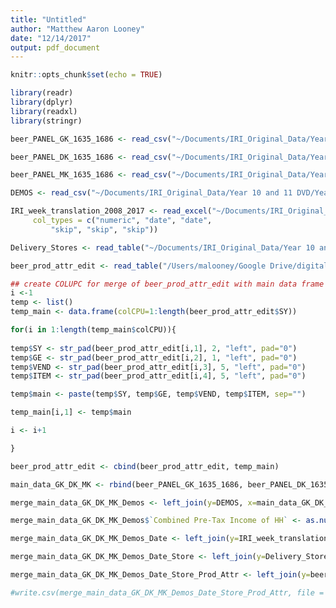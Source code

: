 ```yaml
---
title: "Untitled"
author: "Matthew Aaron Looney"
date: "12/14/2017"
output: pdf_document
---
```


```r
knitr::opts_chunk$set(echo = TRUE)

library(readr)
library(dplyr)
library(readxl)
library(stringr)

```


```r

beer_PANEL_GK_1635_1686 <- read_csv("~/Documents/IRI_Original_Data/Year 10 and 11 DVD/Year11/External/beer/beer_PANEL_GK_1635_1686.DAT")

beer_PANEL_DK_1635_1686 <- read_csv("~/Documents/IRI_Original_Data/Year 10 and 11 DVD/Year11/External/beer/beer_PANEL_DK_1635_1686.DAT")

beer_PANEL_MK_1635_1686 <- read_csv("~/Documents/IRI_Original_Data/Year 10 and 11 DVD/Year11/External/beer/beer_PANEL_MK_1635_1686.DAT")

DEMOS <- read_csv("~/Documents/IRI_Original_Data/Year 10 and 11 DVD/Year11/External/beer/DEMOS.CSV")

IRI_week_translation_2008_2017 <- read_excel("~/Documents/IRI_Original_Data/Year 10 and 11 DVD/Year11/External/beer/IRI week translation_2008_2017.xls", 
     col_types = c("numeric", "date", "date", 
         "skip", "skip", "skip"))

Delivery_Stores <- read_table("~/Documents/IRI_Original_Data/Year 10 and 11 DVD/Year11/External/beer/Delivery_Stores")

beer_prod_attr_edit <- read_table("/Users/malooney/Google Drive/digitalLibrary/*MS_Thesis/MS_Thesis/data/beer_prod_attr_edit")

## create COLUPC for merge of beer_prod_attr_edit with main data frame
i <-1
temp <- list()
temp_main <- data.frame(colCPU=1:length(beer_prod_attr_edit$SY))

for(i in 1:length(temp_main$colCPU)){
  
temp$SY <- str_pad(beer_prod_attr_edit[i,1], 2, "left", pad="0")
temp$GE <- str_pad(beer_prod_attr_edit[i,2], 1, "left", pad="0")
temp$VEND <- str_pad(beer_prod_attr_edit[i,3], 5, "left", pad="0")
temp$ITEM <- str_pad(beer_prod_attr_edit[i,4], 5, "left", pad="0")

temp$main <- paste(temp$SY, temp$GE, temp$VEND, temp$ITEM, sep="")

temp_main[i,1] <- temp$main

i <- i+1

}

beer_prod_attr_edit <- cbind(beer_prod_attr_edit, temp_main)

main_data_GK_DK_MK <- rbind(beer_PANEL_GK_1635_1686, beer_PANEL_DK_1635_1686, beer_PANEL_MK_1635_1686)

merge_main_data_GK_DK_MK_Demos <- left_join(y=DEMOS, x=main_data_GK_DK_MK, by=c("PANID" = "Panelist ID"))

merge_main_data_GK_DK_MK_Demos$`Combined Pre-Tax Income of HH` <- as.numeric(merge_main_data_GK_DK_MK_Demos$`Combined Pre-Tax Income of HH`) 

merge_main_data_GK_DK_MK_Demos_Date <- left_join(y=IRI_week_translation_2008_2017, x=merge_main_data_GK_DK_MK_Demos, by=c("WEEK" = "IRI Week"))

merge_main_data_GK_DK_MK_Demos_Date_Store <- left_join(y=Delivery_Stores, x=merge_main_data_GK_DK_MK_Demos_Date, by=c("IRI_KEY" = "IRI_KEY"))

merge_main_data_GK_DK_MK_Demos_Date_Store_Prod_Attr <- left_join(y=beer_prod_attr_edit, x=merge_main_data_GK_DK_MK_Demos_Date_Store, by=c("COLUPC" = "colCPU"))

#write.csv(merge_main_data_GK_DK_MK_Demos_Date_Store_Prod_Attr, file = "/Users/malooney/Google Drive/digitalLibrary/*MS_Thesis/MS_Thesis/data/merge_main_data_GK_DK_MK_Demos_Date_Store_Prod_Attr.csv", row.names = FALSE)



```












